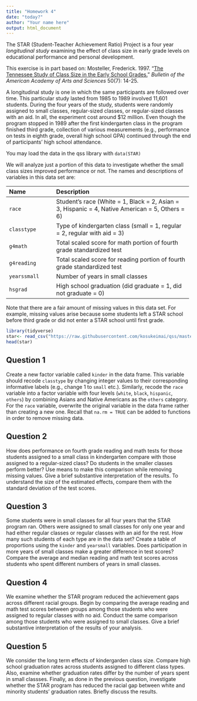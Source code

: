 ```yaml
---
title: "Homework 4"
date: "today?"
author: "Your name here"
output: html_document
---
```



The STAR (Student-Teacher Achievement Ratio) Project is a four year
*longitudinal study* examining the effect of class size in early
grade levels on educational performance and personal
development. 

This exercise is in part based on:
 Mosteller, Frederick. 1997. “[The Tennessee Study of Class Size in the 
 Early School Grades.](http://dx.doi.org/10.2307/3824562)” *Bulletin of 
 the American Academy of Arts and Sciences* 50(7): 14-25.
  
A longitudinal study is one in which the same
participants are followed over time.  This particular study lasted
from 1985 to 1989 involved 11,601 students. During the four years of
the study, students were randomly assigned to small classes,
regular-sized classes, or regular-sized classes with an aid.  In all,
the experiment cost around $12 million. Even though the program
stopped in 1989 after the first kindergarten class in the program
finished third grade, collection of various measurements (e.g.,
performance on tests in eighth grade, overall high school GPA)
continued through the end of participants' high school attendance.

You may load the data in the qss library with `data(STAR)`

We will analyze just a portion of this data to investigate whether the small class sizes improved performance or not. The names and
descriptions of variables in this data set are:

--------------------------------------------------------------------------------
 Name                 Description
 -------------------- ----------------------------------------------------------
 `race`               Student's race (White = 1, Black = 2, Asian = 3, 
                      Hispanic = 4,  Native American = 5, Others = 6)
 
 `classtype`          Type of kindergarten class (small = 1, regular = 2, regular with aid = 3)
 
 `g4math`             Total scaled score for math portion of fourth grade standardized test 
 
 `g4reading`          Total scaled score for reading portion of fourth grade standardized test 
 
 `yearssmall`         Number of years in small classes 
 
 `hsgrad`             High school graduation (did graduate = 1, did not graduate = 0) 
 --------------------------------------------------------------------------------
 
Note that there are a fair amount of missing
values in this data set.  For example, missing values arise because
some students left a STAR school before third grade or did not enter a STAR school until first grade.

```r
library(tidyverse)
star<- read_csv("https://raw.githubusercontent.com/kosukeimai/qss/master/CAUSALITY/STAR.csv")
head(star)
```


## Question 1

Create a new factor variable called `kinder` in the data
  frame.  This variable should recode `classtype` by changing
  integer values to their corresponding informative labels (e.g.,
  change 1 to `small` etc.).  Similarly, recode the
  `race` variable into a factor variable with four levels
  (`white`, `black`, `hispanic`, `others`) by
  combining Asians and Native Americans as the `others`
  category.  For the `race` variable, overwrite the original
  variable in the data frame rather than creating a new one.  Recall
  that `na.rm = TRUE` can be added to functions in order to
  remove missing data.
  
## Question 2

How does performance on fourth grade reading and math tests for
  those students assigned to a small class in kindergarten compare
  with those assigned to a regular-sized class?  Do students in the
  smaller classes perform better?  Use means to make this comparison
  while removing missing values.  Give a brief substantive
  interpretation of the results.  To understand the size of the
  estimated effects, compare them with the standard deviation of the
  test scores.

## Question 3

Some students were in small classes for all four years that the
  STAR program ran. Others were assigned to small classes for only one
  year and had either regular classes or regular classes with an aid
  for the rest. How many such students of each type are in the data
  set?  Create a table of proportions using the
  `kinder` and `yearsmall` variables.  Does participation
  in more years of small classes make a greater difference in test
  scores?  Compare the average and median reading and math test scores
  across students who spent different numbers of years in small
  classes.
  
## Question 4

We examine whether the STAR program reduced the achievement gaps
  across different racial groups.  Begin by comparing the average
  reading and math test scores between groups among those students who were assigned
  to regular classes with no aid.  Conduct the same comparison among
  those students who were assigned to small classes.  Give a brief
  substantive interpretation of the results of your analysis.
  
## Question 5

We consider the long term effects of kindergarden class size.
  Compare high school graduation rates across students assigned to
  different class types.  Also, examine whether graduation rates
  differ by the number of years spent in small classses.  Finally, as
  done in the previous question, investigate whether the STAR program
  has reduced the racial gap between white and minority students'
  graduation rates.  Briefly discuss the results.
  